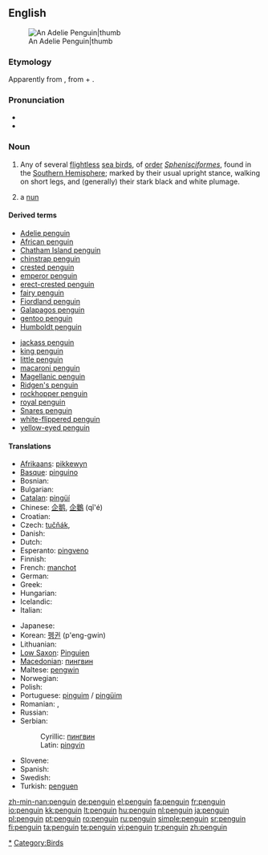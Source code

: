 {{see|Penguin}}
{{wikipedia}}
==English==
[[Image:Adelie Penguin.jpg|An Adelie Penguin|thumb]]
===Etymology===
Apparently from {{etyl|cy}} {{term|pen gwyn}}, from {{term|pen||head|lang=cy}} + {{term|gwyn||white}}.

===Pronunciation===
* {{enPR|pĕng'gwĭn, pĕn'gwĭn}}
*{{audio|en-us-penguin.ogg|Audio (US)}}

===Noun===
{{en-noun}}

# Any of several [[flightless]] [[sea bird]]s, of [[order]] ''[[Sphenisciformes]]'', found in the [[Southern Hemisphere]]; marked by their usual upright stance, walking on short legs, and (generally) their stark black and white plumage.
# {{slang}} a [[nun]]

====Derived terms====
{{rel-top}}
*[[Adelie penguin]]
*[[African penguin]]
*[[Chatham Island penguin]]
*[[chinstrap penguin]]
*[[crested penguin]]
*[[emperor penguin]]
*[[erect-crested penguin]]
*[[fairy penguin]]
*[[Fiordland penguin]]
*[[Galapagos penguin]]
*[[gentoo penguin]]
*[[Humboldt penguin]]
{{rel-mid}}
*[[jackass penguin]]
*[[king penguin]]
*[[little penguin]]
*[[macaroni penguin]]
*[[Magellanic penguin]]
*[[Ridgen's penguin]]
*[[rockhopper penguin]]
*[[royal penguin]]
*[[Snares penguin]]
*[[white-flippered penguin]]
*[[yellow-eyed penguin]]
{{rel-bottom}}

====Translations====
{{trans-top|flightless sea bird}}
* [[Afrikaans]]: [[pikkewyn]]
* [[Basque]]: [[pinguino]]
* Bosnian: {{t-|bs|pingvin|m}}
* Bulgarian: {{t+|bg|пингвин|m|sc=Cyrl}}
* [[Catalan]]: [[pingüí]]
* Chinese: [[企鹅]], [[企鵝]] (qǐ'é)
* Croatian: {{t-|hr|pingvin|m}}
* Czech: [[tučňák]], {{m}}
* Danish: {{t+|da|pingvin}}
* Dutch: {{t+|nl|pinguïn|m}}
* Esperanto: [[pingveno]]
* Finnish: {{t+|fi|pingviini}}
* French: [[manchot]] {{m}}<!--note that "pinguin" is a false friend (faux ami). "Pinguin" means [[auk]]-->
* German: {{t+|de|Pinguin|m}}
* Greek: {{t+|el|πιγκουίνος|sc=Grek}}
* Hungarian: {{t+|hu|pingvin}}
* Icelandic: {{t+|is|mörgæs|f}}
* Italian: {{t+|it|pinguino|m}}
{{trans-mid}}
* Japanese: {{t+|ja|ペンギン|tr=pen'gin|sc=Jpan}}
* Korean: [[펭귄]] (p'eng-gwin)
* Lithuanian: {{t+|lt|pingvinas|m|xs=Lithuanian}}
* [[Low Saxon]]: [[Pinguien]] {{m}}
* [[Macedonian]]: [[пингвин#Macedonian|пингвин]] {{m}}
* Maltese: [[pengwin]] {{m}}
* Norwegian: {{t-|no|pingvin|m}}
* Polish: {{t-|pl|pingwin|m}}
* Portuguese: [[pinguim]] / [[pingüim]] {{m}}
* Romanian: {{t+|ro|pinguin|m}}, {{t-|ro|pinguini|m|p}}
* Russian: {{t+|ru|пингвин|m|sc=Cyrl}}
* Serbian:
*: Cyrillic: [[пингвин#Serbian|пингвин]] {{m}}
*: Latin: [[pingvin#Serbian|pingvin]] {{m}}
* Slovene: {{t+|sl|pingvin|m}}
* Spanish: {{t+|es|pingüino|m}}
* Swedish: {{t+|sv|pingvin}}
* Turkish: [[penguen]]
{{trans-bottom}}

[[Category:Penguins|*]]
[[Category:Birds]]

[[zh-min-nan:penguin]]
[[de:penguin]]
[[el:penguin]]
[[fa:penguin]]
[[fr:penguin]]
[[io:penguin]]
[[kk:penguin]]
[[lt:penguin]]
[[hu:penguin]]
[[nl:penguin]]
[[ja:penguin]]
[[pl:penguin]]
[[pt:penguin]]
[[ro:penguin]]
[[ru:penguin]]
[[simple:penguin]]
[[sr:penguin]]
[[fi:penguin]]
[[ta:penguin]]
[[te:penguin]]
[[vi:penguin]]
[[tr:penguin]]
[[zh:penguin]]